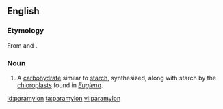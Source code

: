 ==English==

===Etymology===
From {{m|en|para-}} and {{etyl|grc|en}} {{m|grc|άμυλο||starch}}.

===Noun===
{{en-noun}}

# {{lb|en|biochemistry}} A [[carbohydrate]] similar to [[starch]], synthesized, along with starch by the [[chloroplast]]s found in ''[[Euglena]]''.

[[id:paramylon]]
[[ta:paramylon]]
[[vi:paramylon]]